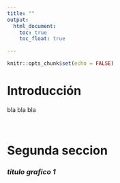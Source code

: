 ```yaml
---
title: ""
output:
  html_document:
    toc: true
    toc_float: true

---
```


```r
knitr::opts_chunk$set(echo = FALSE)
```

# **Introducción** 

bla bla  bla

<br />



# **Segunda seccion** 

### _titulo grafico 1_

